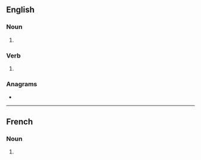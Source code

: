 ==English==

===Noun===
{{head|en|noun form}}

# {{plural of|en|trolley}}

===Verb===
{{head|en|verb form}}

# {{en-third-person singular of|trolley}}

===Anagrams===
* {{anagrams|en|a=ellorsty|Stollery}}

----

==French==

===Noun===
{{head|fr|noun plural form|g=m}}

# {{plural of|fr|trolley}}